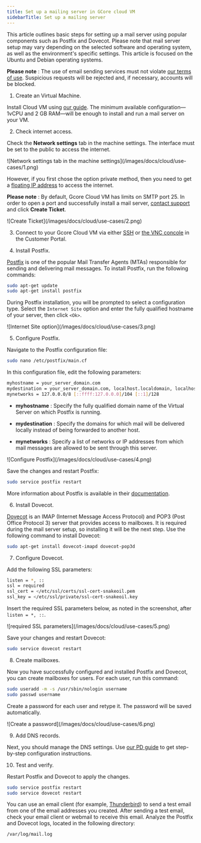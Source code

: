 ---
title: Set up a mailing server in GCore cloud VM
sidebarTitle: Set up a mailing server
---

This article outlines basic steps for setting up a mail server using popular components such as Postfix and Dovecot. Please note that mail server setup may vary depending on the selected software and operating system, as well as the environment's specific settings. This article is focused on the Ubuntu and Debian operating systems.

**Please note** : The use of email sending services must not violate [our terms of use](https://gcore.com/legal). Suspicious requests will be rejected and, if necessary, accounts will be blocked.

  1. Create an Virtual Machine.



Install Cloud VM using [our guide](/cloud/virtual-instances/create-an-instance). The minimum available configuration—1vCPU and 2 GB RAM—will be enough to install and run a mail server on your VM.

  2. Check internet access.



Check the **Network settings** tab in the machine settings. The interface must be set to the public to access the internet.


<Frame>![Network settings tab in the machine settings](/images/docs/cloud/use-cases/1.png)</Frame>



However, if you first chose the option private method, then you need to get a [floating IP address](/cloud/networking/ip-address/create-and-configure-a-floating-ip-address) to access the internet.

**Please note** : By default, Gcore Cloud VM has limits on SMTP port 25. In order to open a port and successfully install a mail server, [contact support](https://accounts.gcore.com/tickets/all) and click **Create Ticket**.


<Frame>![Create Ticket](/images/docs/cloud/use-cases/2.png)</Frame>



  3. Connect to your Gcore Cloud VM via either [SSH](/cloud/virtual-instances/connect/connect-to-your-instance-via-ssh) or [the VNC concole](/cloud/virtual-instances/connect/connect-to-your-instance-via-control-panel) in the Customer Portal.

  4. Install Postfix.




[Postfix](https://www.postfix.org/) is one of the popular Mail Transfer Agents (MTAs) responsible for sending and delivering mail messages. To install Postfix, run the following commands:

```sh
sudo apt-get update
sudo apt-get install postfix
 ```

During Postfix installation, you will be prompted to select a configuration type. Select the `Internet Site` option and enter the fully qualified hostname of your server, then click `<Ok>`.


<Frame>![Internet Site option](/images/docs/cloud/use-cases/3.png)</Frame>



  5. Configure Postfix.



Navigate to the Postfix configuration file:

```sh
sudo nano /etc/postfix/main.cf
 ```

In this configuration file, edit the following parameters:

```sh
myhostname = your_server_domain.com
mydestination = your_server_domain.com, localhost.localdomain, localhost
mynetworks = 127.0.0.0/8 [::ffff:127.0.0.0]/104 [::1]/128
 ```

  * **myhostname** : Specify the fully qualified domain name of the Virtual Server on which Postfix is running.

  * **mydestination** : Specify the domains for which mail will be delivered locally instead of being forwarded to another host.

  * **mynetworks** : Specify a list of networks or IP addresses from which mail messages are allowed to be sent through this server.



<Frame>![Configure Postfix](/images/docs/cloud/use-cases/4.png)</Frame>



Save the changes and restart Postfix:

```sh
sudo service postfix restart
 ```

More information about Postfix is available in their [documentation](https://www.postfix.org/documentation.html).

  6. Install Dovecot.



[Dovecot](https://www.dovecot.org/) is an IMAP (Internet Message Access Protocol) and POP3 (Post Office Protocol 3) server that provides access to mailboxes. It is required during the mail server setup, so installing it will be the next step. Use the following command to install Dovecot:

```sh
sudo apt-get install dovecot-imapd dovecot-pop3d
 ```

  7. Configure Dovecot.



Add the following SSL parameters:

```sh
listen = *, ::
ssl = required
ssl_cert = </etc/ssl/certs/ssl-cert-snakeoil.pem
ssl_key = </etc/ssl/private/ssl-cert-snakeoil.key
 ```

Insert the required SSL parameters below, as noted in the screenshot, after `listen = *, ::`.


<Frame>![required SSL parameters](/images/docs/cloud/use-cases/5.png)</Frame>



Save your changes and restart Dovecot:

```sh
sudo service dovecot restart
 ```

  8. Create mailboxes.



Now you have successfully configured and installed Postfix and Dovecot, you can create mailboxes for users. For each user, run this command:

```sh
sudo useradd -m -s /usr/sbin/nologin username
sudo passwd username
 ```

Create a password for each user and retype it. The password will be saved automatically.


<Frame>![Create a password](/images/docs/cloud/use-cases/6.png)</Frame>



  9. Add DNS records.



Next, you should manage the DNS settings. Use [our PD guide](/dns/dns-records/set-up-dns-for-sending-email) to get step-by-step configuration instructions.

  10. Test and verify.



Restart Postfix and Dovecot to apply the changes. 

```sh
sudo service postfix restart
sudo service dovecot restart
 ```

You can use an email client (for example, [Thunderbird](https://www.thunderbird.net/)) to send a test email from one of the email addresses you created. After sending a test email, check your email client or webmail to receive this email. Analyze the Postfix and Dovecot logs, located in the following directory:

```sh
/var/log/mail.log
 ```